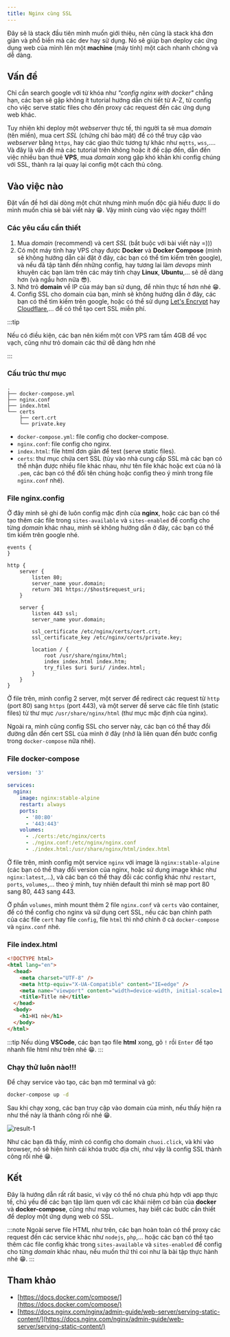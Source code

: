 ```yaml
---
title: Nginx cùng SSL
---
```


Đây sẽ là stack đầu tiên mình muốn giới thiệu, nên cũng là stack khá đơn giản và phổ biến mà các dev hay sử dụng. Nó sẽ giúp bạn deploy các ứng dụng web của mình lên một **machine** (máy tính) một cách nhanh chóng và dễ dàng.

## Vấn đề

Chỉ cần search google với từ khóa như _"config nginx with docker"_ chẳng hạn, các bạn sẽ gặp không ít tutorial hướng dẫn chi tiết từ A-Z, từ config cho việc serve static files cho đến proxy các request đến các ứng dụng web khác.

Tuy nhiên khi deploy một _webserver_ thực tế, thì người ta sẽ mua _domain_ (tên miền), mua cert _SSL_ (chứng chỉ bảo mật) để có thể truy cập vào _webserver_ bằng `https`, hay các giao thức tương tự khác như `mqtts`, `wss`,.... Và đây là vấn đề mà các tutorial trên không hoặc ít đề cập đến, dẫn đến việc nhiều bạn thuê **VPS**, mua _domain_ xong gặp khó khăn khi config chúng với SSL, thành ra lại quay lại config một cách thủ công.

## Vào việc nào

Đặt vấn đề hơi dài dòng một chút nhưng mình muốn độc giả hiểu được lí do mình muốn chia sẻ bài viết này 😁. Vậy mình cùng vào việc ngay thôi!!!

### Các yêu cầu cần thiết

1. Mua _domain_ (recommend) và cert _SSL_ (bắt buộc với bài viết này =)))
2. Có một máy tính hay VPS chạy được **Docker** và **Docker Compose** (mình sẽ không hướng dẫn cài đặt ở đây, các bạn có thể tìm kiếm trên google), và nếu đã tập tành đến những config, hay tương lai làm _devops_ mình khuyên các bạn làm trên các máy tính chạy **Linux**, **Ubuntu**,... sẽ dễ dàng hơn (và ngầu hơn nữa 😎).
3. Nhớ trỏ **domain** về IP của máy bạn sử dụng, để nhìn thực tế hơn nhé 😁.
4. Config SSL cho domain của bạn, mình sẽ không hướng dẫn ở đây, các bạn có thể tìm kiếm trên google, hoặc có thể sử dụng [Let's Encrypt](https://letsencrypt.org/) hay [Cloudflare](https://www.cloudflare.com/),... để có thể tạo cert SSL miễn phí.

:::tip

Nếu có điều kiện, các bạn nên kiếm một con VPS ram tầm 4GB để vọc vạch, cũng như trỏ domain các thứ dễ dàng hơn nhé

:::

### Cấu trúc thư mục

```
.
├── docker-compose.yml
├── nginx.conf
├── index.html
└── certs
    ├── cert.crt
    └── private.key
```

- `docker-compose.yml`: file config cho docker-compose.
- `nginx.conf`: file config cho nginx.
- `index.html`: file html đơn giản để test (serve static files).
- `certs`: thư mục chứa cert SSL (tùy vào nhà cung cấp SSL mà các bạn có thể nhận được nhiều file khác nhau, như tên file khác hoặc ext của nó là `.pem`, các bạn có thể đổi tên chúng hoặc config theo ý mình trong file `nginx.conf` nhé).

### File nginx.config

Ở đây mình sẽ ghi đè luôn config mặc định của **nginx**, hoặc các bạn có thể tạo thêm các file trong `sites-available` và `sites-enabled` để config cho từng _domain_ khác nhau, mình sẽ không hướng dẫn ở đây, các bạn có thể tìm kiếm trên google nhé.

```nginx
events {
}

http {
    server {
        listen 80;
        server_name your.domain;
        return 301 https://$host$request_uri;
    }

    server {
        listen 443 ssl;
        server_name your.domain;

        ssl_certificate /etc/nginx/certs/cert.crt;
        ssl_certificate_key /etc/nginx/certs/private.key;

        location / {
            root /usr/share/nginx/html;
            index index.html index.htm;
            try_files $uri $uri/ /index.html;
        }
    }
}
```

Ở file trên, mình config 2 server, một server để redirect các request từ `http` (port 80) sang `https` (port 443), và một server để serve các file tĩnh (static files) từ thư mục `/usr/share/nginx/html` (thư mục mặc định của nginx).

Ngoài ra, mình cũng config SSL cho server này, các bạn có thể thay đổi đường dẫn đến cert SSL của mình ở đây (nhớ là liên quan đến bước config trong `docker-compose` nữa nhé).

### File docker-compose

```yaml
version: '3'

services:
  nginx:
    image: nginx:stable-alpine
    restart: always
    ports:
      - '80:80'
      - '443:443'
    volumes:
      - ./certs:/etc/nginx/certs
      - ./nginx.conf:/etc/nginx/nginx.conf
      - ./index.html:/usr/share/nginx/html/index.html
```

Ở file trên, mình config một service `nginx` với image là `nginx:stable-alpine` (các bạn có thể thay đổi version của nginx, hoặc sử dụng image khác như `nginx:latest`,...), và các bạn có thể thay đổi các config khác như `restart`, `ports`, `volumes`,... theo ý mình, tuy nhiên default thì mình sẽ map port 80 sang 80, 443 sang 443.

Ở phần `volumes`, mình mount thêm 2 file `nginx.conf` và `certs` vào container, để có thể config cho nginx và sử dụng cert SSL, nếu các bạn chỉnh path của các file `cert` hay file `config`, file `html` thì nhớ chỉnh ở cả `docker-compose` và `nginx.conf` nhé.

### File index.html

```html
<!DOCTYPE html>
<html lang="en">
  <head>
    <meta charset="UTF-8" />
    <meta http-equiv="X-UA-Compatible" content="IE=edge" />
    <meta name="viewport" content="width=device-width, initial-scale=1.0" />
    <title>Title nè</title>
  </head>
  <body>
    <h1>H1 nè</h1>
  </body>
</html>
```

:::tip
Nếu dùng **VSCode**, các bạn tạo file **html** xong, gõ `!` rồi `Enter` để tạo nhanh file html như trên nhé 😁.
:::

### Chạy thử luôn nào!!!

Để chạy service vào tạo, các bạn mở terminal và gõ:

```bash
docker-compose up -d
```

Sau khi chạy xong, các bạn truy cập vào domain của mình, nếu thấy hiện ra như thế này là thành công rồi nhé 😁.

![result-1](./result-1.png)

Như các bạn đã thấy, mình có config cho domain `chuoi.click`, và khi vào browser, nó sẽ hiện hình cái khóa trước địa chỉ, như vậy là config SSL thành công rồi nhé 😁.

## Kết

Đây là hướng dẫn rất rất basic, vì vậy có thể nó chưa phù hợp với app thực tế, chủ yếu để các bạn tập làm quen với các khái niệm cơ bản của **docker** và **docker-compose**, cũng như map volumes, hay biết các bước cần thiết để deploy một ứng dụng web có SSL.

:::note
Ngoài serve file HTML như trên, các bạn hoàn toàn có thể proxy các request đến các service khác như `nodejs`, `php`,... hoặc các bạn có thể tạo thêm các file config khác trong `sites-available` và `sites-enabled` để config cho từng _domain_ khác nhau, nếu muốn thử thì coi như là bài tập thực hành nhé 😁.
:::

## Tham khảo

- [https://docs.docker.com/compose/](https://docs.docker.com/compose/)
- [https://docs.nginx.com/nginx/admin-guide/web-server/serving-static-content/](https://docs.nginx.com/nginx/admin-guide/web-server/serving-static-content/)
